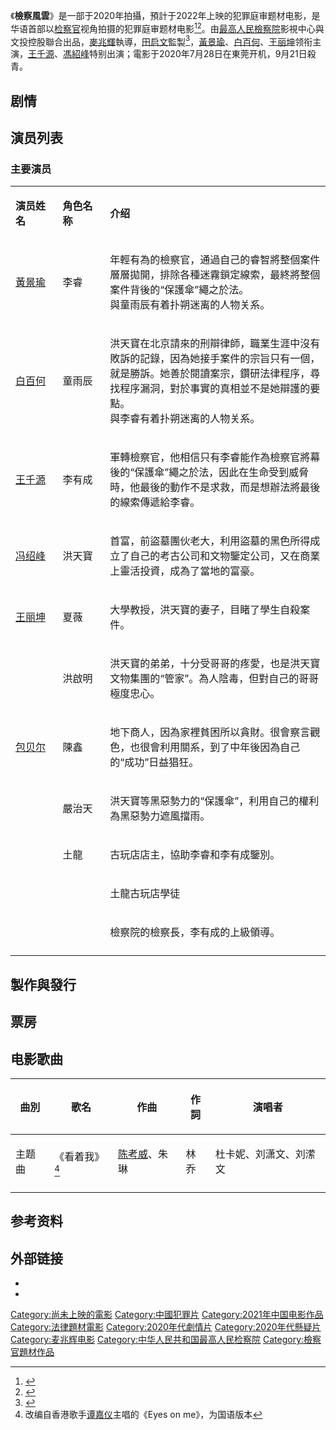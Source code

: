 {{future film}}
{{Infobox Film
| name           = 檢察風雲
| original_name  = {{lang|en|''The Procurator''}}
| image          = 
| image_size     =
| caption        = 风起云涌，一触即发！
| based_on       = 
| 類型          = 剧情、悬疑、犯罪
| 監製           = [[田啟文|田啟文]]、马骁
| 製片           = 
| 導演           = [[麦兆辉|麦兆辉]]
| 編劇           = [[麦兆辉|麦兆辉]]、趙鵬
| 主演           = [[黃景瑜|黃景瑜]]、[[白百何|白百何]]、[[王丽坤|王丽坤]]
| 攝影           = 
| 剪輯           =
| 配樂           = 
| 製片人         =
| 製片商         = 最高人民檢察院影視中心<br>文投控股股份有限公司<br>福建平潭家家久文化傳媒有限公司<br>華夏聚德電影發行（北京）有限公司<br>華文映像（北京）影業有限公司<br>北京文韻華夏影視投資有限公司出品<br>福建平潭久悅文化傳媒有限公司<br>上海星辰大海影業有限公司<br>上海達濮文化傳媒有限公司
| 產地           = {{CHN}}
| 片长           = 110分钟
| 上映日期       = {{flagicon|CHN}} 2022年4月30日
| 語言           = [[普通话|普通话]]
| 票房           = 
| preceded_by = 
| followed_by =  
}}

《'''檢察風雲'''》是一部于2020年拍攝，預計于2022年上映的犯罪庭审题材电影，是华语首部以[[检察官|检察官]]视角拍摄的犯罪庭审题材电影<ref>{{Cite web |url=https://news.sina.cn/gn/2020-07-28/detail-iivhvpwx7914184.d.html?from=wap |title=麦兆辉执导《检察风云》 黄景瑜白百何分饰检察官和律师 |access-date=2020-08-07 |archive-date=2020-07-28 |archive-url=https://web.archive.org/web/20200728141321/https://news.sina.cn/gn/2020-07-28/detail-iivhvpwx7914184.d.html?from=wap |dead-url=no }}</ref><ref>{{Cite web |url=https://fun.youth.cn/gnzx/202007/t20200728_12427547.htm |title=电影《检察风云》开机 展现检察官坚守正义的精神 |access-date=2020-08-07 |archive-date=2020-07-29 |archive-url=https://web.archive.org/web/20200729202151/https://fun.youth.cn/gnzx/202007/t20200728_12427547.htm |dead-url=no }}</ref>。由[[最高人民檢察院|最高人民檢察院]]影視中心與文投控股聯合出品，[[麥兆輝|麥兆輝]]執導，[[田启文|田启文]]監製<ref>{{Cite web |url=http://news.mtime.com/2019/09/21/1597358.html |title=麦兆辉新片《检察风云》明年开机 根据真实案例改编 主演将是“影帝级” |access-date=2020-08-07 |archive-date=2020-07-28 |archive-url=https://web.archive.org/web/20200728024827/http://news.mtime.com/2019/09/21/1597358.html |dead-url=no }}</ref>，[[黃景瑜|黃景瑜]]、[[白百何|白百何]]、[[王丽坤|王丽坤]]领衔主演，[[王千源|王千源]]、[[馮紹峰|馮紹峰]]特别出演；電影于2020年7月28日在東莞开机，9月21日殺青。

== 剧情 ==


== 演员列表 ==
=== 主要演员 ===
{|class="wikitable" width="70%"
|- style="background:#AFC7BA; color:snow" align=center
|style="width:15%"|'''演员姓名'''||style="width:15%"|'''角色名称'''||style="width:70%"|'''介绍'''
|-
! [[黃景瑜|黃景瑜]]
! 李睿
| 年輕有為的檢察官，通過自己的睿智將整個案件層層拋開，排除各種迷霧鎖定線索，最終將整個案件背後的“保護傘”繩之於法。<br>與童雨辰有着扑朔迷离的人物关系。
|-
! [[白百何|白百何]]
! 童雨辰
| 洪天寶在北京請來的刑辯律師，職業生涯中沒有敗訴的記錄，因為她接手案件的宗旨只有一個，就是勝訴。她善於閱讀案宗，鑽研法律程序，尋找程序漏洞，對於事實的真相並不是她辯護的要點。<br>與李睿有着扑朔迷离的人物关系。
|-
! [[王千源|王千源]]
! 李有成
| 軍轉檢察官，他相信只有李睿能作為檢察官將幕後的“保護傘”繩之於法，因此在生命受到威脅時，他最後的動作不是求救，而是想辦法將最後的線索傳遞給李睿。
|-
! [[冯绍峰|冯绍峰]]
! 洪天寶
| 首富，前盜墓團伙老大，利用盜墓的黑色所得成立了自己的考古公司和文物鑒定公司，又在商業上靈活投資，成為了當地的富豪。
|-
! [[王丽坤|王丽坤]]
! 夏薇
| 大學教授，洪天寶的妻子，目睹了學生自殺案件。
|-
! 
! 洪啟明
| 洪天寶的弟弟，十分受哥哥的疼愛，也是洪天寶文物集團的“管家”。為人陰毒，但對自己的哥哥極度忠心。
|-
! [[包贝尔|包贝尔]]
! 陳鑫
| 地下商人，因為家裡貧困所以貪財。很會察言觀色，也很會利用關系，到了中年後因為自己的“成功”日益猖狂。
|-
! 
! 嚴治天
| 洪天寶等黑惡勢力的“保護傘”，利用自己的權利為黑惡勢力遮風擋雨。
|-
! 
! 土龍
|古玩店店主，協助李睿和李有成鑒別。
|-
! 
! 
| 土龍古玩店學徒
|-
! 
! 
| 檢察院的檢察長，李有成的上級領導。
|-
|}

==製作與發行==

== 票房 ==

== 电影歌曲 ==
{|class="wikitable"
!曲別!!歌名!!作曲!!作詞!!演唱者
|-
| 主题曲 || 《看着我》<ref>改编自香港歌手[[谭嘉仪|谭嘉仪]]主唱的《Eyes on me》，为国语版本</ref> || [[陈考威|陈考威]]、朱琳|| 林乔 || 杜卡妮、刘潇文、刘潆文
|-
|}

==参考资料==
{{reflist}}

== 外部链接 ==
* {{weibo|7287553971|《检察风云》}}
* {{douban|34434003}}

{{麥兆輝}}
[[Category:尚未上映的電影|Category:尚未上映的電影]]
[[Category:中國犯罪片|Category:中國犯罪片]]
[[Category:2021年中国电影作品|Category:2021年中国电影作品]]
[[Category:法律題材電影|Category:法律題材電影]]
[[Category:2020年代劇情片|Category:2020年代劇情片]]
[[Category:2020年代懸疑片|Category:2020年代懸疑片]]
[[Category:麦兆辉电影|Category:麦兆辉电影]]
[[Category:中华人民共和国最高人民检察院|Category:中华人民共和国最高人民检察院]]
[[Category:檢察官題材作品|Category:檢察官題材作品]]